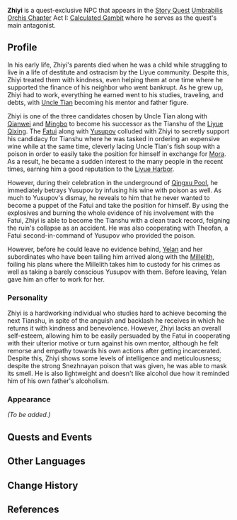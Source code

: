 {{Meta
<!--Remove this template after adding the missing info-->
|missing_NPC_profile  = yes
}}
{{Character Infobox
|type             = Quest NPC
|image            = NPC Zhiyi.png
|region           = Liyue
|affiliation      = 
|title            = 
|voiceEN          = [https://brandonmcinnis.com Brandon McInnis]<ref>Twitter: [https://twitter.com/BranMci/status/1532843758827409408 EN VA Self Announcement]</ref>
|voiceCN          = 
|voiceJP          = 
}}
'''Zhiyi''' is a quest-exclusive NPC that appears in the [[Story Quest]] [[Umbrabilis Orchis Chapter]] Act I: [[Calculated Gambit]] where he serves as the quest's main antagonist.

==Profile== 
In his early life, Zhiyi's parents died when he was a child while struggling to live in a life of destitute and ostracism by the Liyue community. Despite this, Zhiyi treated them with kindness, even helping them at one time where he supported the finance of his neighbor who went bankrupt. As he grew up, Zhiyi had to work, everything he earned went to his studies, traveling, and debts, with [[Uncle Tian]] becoming his mentor and father figure.

Zhiyi is one of the three candidates chosen by Uncle Tian along with [[Qianwei]] and [[Mingbo]] to become his successor as the Tianshu of the [[Liyue Qixing]]. The [[Fatui]] along with [[Yusupov]] colluded with Zhiyi to secretly support his candidacy for Tianshu where he was tasked in ordering an expensive wine while at the same time, cleverly lacing Uncle Tian's fish soup with a poison in order to easily take the position for himself in exchange for [[Mora]]. As a result, he became a sudden interest to the many people in the recent times, earning him a good reputation to the [[Liyue Harbor]].

However, during their celebration in the underground of [[Qingxu Pool]], he immediately betrays Yusupov by infusing his wine with poison as well. As much to Yusupov's dismay, he reveals to him that he never wanted to become a puppet of the Fatui and take the position for himself. By using the explosives and burning the whole evidence of his involvement with the Fatui, Zhiyi is able to become the Tianshu with a clean track record, feigning the ruin's collapse as an accident. He was also cooperating with Theofan, a Fatui second-in-command of Yusupov who provided the poison.

However, before he could leave no evidence behind, [[Yelan]] and her subordinates who have been tailing him arrived along with the [[Millelith]], foiling his plans where the Millelith takes him to custody for his crimes as well as taking a barely conscious Yusupov with them. Before leaving, Yelan gave him an offer to work for her.

===Personality===
Zhiyi is a hardworking individual who studies hard to achieve becoming the next Tianshu, in spite of the anguish and backlash he receives in which he returns it with kindness and benevolence. However, Zhiyi lacks an overall self-esteem, allowing him to be easily persuaded by the Fatui in cooperating with their ulterior motive or turn against his own mentor, although he felt remorse and empathy towards his own actions after getting incarcerated. Despite this, Zhiyi shows some levels of intelligence and meticulousness; despite the strong Snezhnayan poison that was given, he was able to mask its smell. He is also lightweight and doesn't like alcohol due how it reminded him of his own father's alcoholism.

===Appearance===
<!-- Keep appearance section short and concise. Limit to 2 paragraphs with 3-4 sentences each. -->
''(To be added.)''

==Quests and Events==
{{Quests and Events}}

==Other Languages==
{{Other Languages
|default_hidden = 1
|en      = Zhiyi
|zhs     = 知易
|zhs_rm  = Zhīyì
|zht     = 知易
|zht_rm  = Zhīyì
|ja      = 知易
|ja_rm   = Chi'i<ref>{{Ref/Quest|Seven-Star Selection|note=Japanese Voice-Over}}</ref>
|ko      = {{tt|지|知}}언
|ko_rm   = Ji-eon
|es      = Zhiyi
|fr      = Zhiyi
|ru      = Чжи И
|th      = Zhiyi
|vi      = Zhiyi
|de      = Zhiyi
|id      = Zhiyi
|pt      = Zhiyi
|tr      = Zhiyi
|it      = Zhiyi
}}

==Change History==
{{Change History|2.7}}

==References==
{{Reflist}}